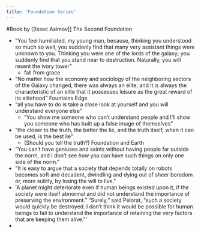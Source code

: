 ```yaml
---
title: 'Foundation Series'
---
```


#Book by [[Issac Asimov]]
The Second Foundation
- “You feel humiliated, my young man, because, thinking you understood so much so well, you suddenly find that many very assistant things were unknown to you. Thinking you were one of the lords of the galaxy; you suddenly find that you stand near to destruction. Naturally, you will resent the ivory tower”
	- fall from grace
- “No matter how the economy and sociology of the neighboring sectors of the Galaxy changed, there was always an elite; and it is always the characteristic of an elite that it possesses leisure as the great reward of its elitehood”
Fountains Edge
- “all you have to do is take a close look at yourself and you will understand everyone else” 
	- “You show me someone who can’t understand people and I’ll show you someone who has built up a false image of themselves”
- “the closer to the truth, the better the lie, and the truth itself, when it can be used, is the best lie”
	- (Should you tell the truth?)
Foundation and Earth
- “You can’t have geniuses and saints without having people far outside the norm, and I don’t see how you can have such things on only one side of the norm."
- "It is easy to argue that a society that depends totally on robots becomes soft and decadent, dwindling and dying out of sheer boredom or, more subtly, by losing the will to live."
- 'A planet might deteriorate even if human beings existed upon it, if the society were itself abnormal and did not understand the importance of preserving the environment.” “Surely,” said Pelorat, “such a society would quickly be destroyed. I don’t think it would be possible for human beings to fail to understand the importance of retaining the very factors that are keeping them alive."'
- 